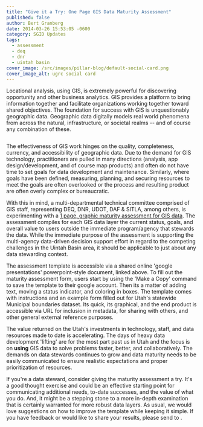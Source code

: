 ```yaml
---
title: "Give it a Try: One Page GIS Data Maturity Assessment"
published: false
author: Bert Granberg
date: 2014-03-26 15:53:05 -0600
category: SGID Updates
tags:
  - assessment
  - deq
  - dnr
  - uintah basin
cover_image: /src/images/pillar-blog/default-social-card.png
cover_image_alt: ugrc social card
---
```



Locational analysis, using GIS, is extremely powerful for discovering opportunity and other business analytics. GIS
provides a platform to bring information together and facilitate organizations working together toward shared
objectives. The foundation for success with GIS is unquestionably geographic data. Geographic data digitally models
real world phenomena from across the natural, infrastructure, or societal realms -- and of course any combination of
these.

<a href="/images/404.png">
  <img src="/images/404.png" alt="" title="data maturity" class="inline-text-left" />
</a>

The effectiveness of GIS work hinges on the quality, completeness, currency, and accessibility of geographic data. Due
to the demand for GIS technology, practitioners are pulled in many directions (analysis, app design/development, and of
course map products) and often do not have time to set goals for data development and maintenance. Similarly, where goals
have been defined, measuring, planning, and securing resources to meet the goals are often overlooked or the process and
resulting product are often overly complex or bureaucratic.

With this in mind, a multi-departmental technical committee comprised of GIS staff, representing DEQ, DNR, UDOT, DAF &
SITLA, among others, is experimenting with a [1 page, graphic maturity assessment for GIS data](https://docs.google.com/presentation/d/1W-OhtmJAMlCFJbvYCr5mfkZWqFtwdvSsHoqx0quOrBQ/edit?usp=sharing). The assessment compiles for each GIS data layer the current status, goals, and overall value to users outside the immediate
program/agency that stewards the data. While the immediate purpose of the assessment is supporting the multi-agency data-driven
decision support effort in regard to the competing challenges in the Uintah Basin area, it should be applicable to just
about any data stewarding context.

The assessment template is accessible via a shared online 'google presentations' powerpoint-style document, linked
above. To fill out the maturity assessment form, users start by using the 'Make a Copy' command to save the template
to their google account. Then its a matter of adding text, moving a status indicator, and coloring in boxes. The
template comes with instructions and an example form filled out for Utah's statewide Municipal boundaries dataset. Its
quick, its graphical, and the end product is accessible via URL for inclusion in metadata, for sharing with others,
and other general external reference purposes.

The value returned on the Utah's investments in technology, staff, and data resources made to date is accelerating.
The days of heavy data development 'lifting' are for the most part past us in Utah and the focus is on
**using** GIS data to solve problems faster, better, and collaboratively. The demands on data stewards continues to grow
and data maturity needs to be easily communicated to ensure realistic expectations and proper prioritization of resources.

If you're a data steward, consider giving the maturity assessment a try. It's a good thought exercise and could be an
effective starting point for communicating additional needs, to-date successes, and the value of what you do. And, it
might be a stepping stone to a more in-depth examination that is certainly warranted for more robust data layers. As
usual, we would love suggestions on how to improve the template while keeping it simple. If you have feedback or would
like to share your results, please send to <Contacts inline subject={frontmatter.title} contactKey="ugrc" />.
